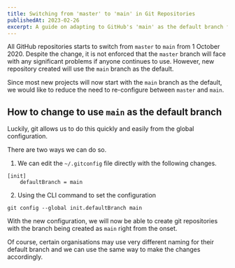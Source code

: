 ```yaml
---
title: Switching from 'master' to 'main' in Git Repositories
publishedAt: 2023-02-26
excerpt: A guide on adapting to GitHub's 'main' as the default branch for new repositories, including steps for global configuration changes.
---
```


All GitHub repositories starts to switch from `master` to `main` from 1 October 2020. Despite the change, it is not enforced that the `master` branch will face with any significant problems if anyone continues to use. However, new repository created will use the `main` branch as the default.

Since most new projects will now start with the `main` branch as the default, we would like to reduce the need to re-configure between `master` and `main`.

## How to change to use `main` as the default branch

Luckily, git allows us to do this quickly and easily from the global configuration.

There are two ways we can do so.

1. We can edit the `~/.gitconfig` file directly with the following changes.

```shell ~/.gitconfig
[init]
	defaultBranch = main
```

2. Using the CLI command to set the configuration

```shell
git config --global init.defaultBranch main
```

With the new configuration, we will now be able to create git repositories with the branch being created as `main` right from the onset.

Of course, certain organisations may use very different naming for their default branch and we can use the same way to make the changes accordingly.

